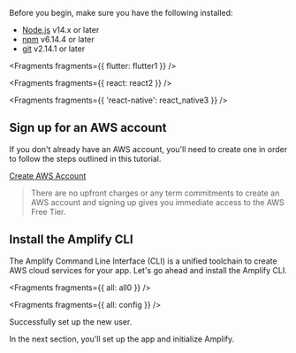 Before you begin, make sure you have the following installed:

- [Node.js](https://nodejs.org/) v14.x or later
- [npm](https://www.npmjs.com/) v6.14.4 or later
- [git](https://git-scm.com/) v2.14.1 or later


<Fragments fragments={{ flutter: flutter1 }} />


<Fragments fragments={{ react: react2 }} />


<Fragments fragments={{ 'react-native': react_native3 }} />

## Sign up for an AWS account

If you don't already have an AWS account, you'll need to create one in order to follow the steps outlined in this tutorial.

[Create AWS Account](https://portal.aws.amazon.com/billing/signup?redirect_url=https%3A%2F%2Faws.amazon.com%2Fregistration-confirmation#/start)

> There are no upfront charges or any term commitments to create an AWS account and signing up gives you immediate access to the AWS Free Tier.

## Install the Amplify CLI

The Amplify Command Line Interface (CLI) is a unified toolchain to create AWS cloud services for your app. Let's go ahead and install the Amplify CLI.


<Fragments fragments={{ all: all0 }} />


<Fragments fragments={{ all: config }} />

Successfully set up the new user.

In the next section, you'll set up the app and initialize Amplify.
